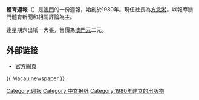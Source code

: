 {{not|體壇周報}}
{{about|澳門報章|湖北已停刊報章|体育周报 (湖北)}}
{{Unreferenced|time=2017-06-01T21:44:11+00:00}}
{{Infobox Newspaper
| 名稱    = 體育週報<br>Semanário Desportivo de Macau
| 報頭    = 
| 圖像    = 
| 圖像說明= 
| 類型    = 週報
| 版式    = 寬報
| 擁有者  = [[方念湘|方念湘]]
| 出版商  = 
| 創辦人  =
| 編輯    = 
| 主編    = 
| 副主編  = 
| 作者群  = 
| 創刊日  = 1980年
| 停刊日  = 
| 政治立場= 
| 語言    = 繁體中文
| 售價    = [[澳門幣|澳門幣]]2元
| 總部    = [[慕拉士大馬路|慕拉士大馬路]]231號[[南方工業大廈|南方工業大廈]]第一期七樓C座
| 發行量  = 
| ISSN    = 
| 網站    = http://www.macausports.com.mo/
}}

'''體育週報'''（{{lang-pt|Semanário Desportivo de Macau}}）是[[澳門|澳門]]的一份週報，始創於1980年。現任社長為[[方念湘|方念湘]]。以報導澳門體育新聞和相關評論為主。

逢星期六出紙一大張，售價為[[澳門元|澳門元]]二元。

==外部链接==
* [http://www.macausports.com.mo 官方網頁] {{Wayback|url=http://www.macausports.com.mo/ |date=20210225044128 }}
{{ Macau newspaper }}

[[Category:週報|Category:週報]]
[[Category:中文报纸|Category:中文报纸]]
[[Category:1980年建立的出版物|Category:1980年建立的出版物]]
{{newspaper-stub}}